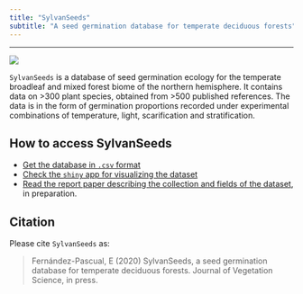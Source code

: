 ```yaml
---
title: "SylvanSeeds"
subtitle: "A seed germination database for temperate deciduous forests"
---
```


---

![](pictures/2017070313 Blue Ridge Parkway small.jpg)

`SylvanSeeds` is a database of seed germination ecology for the temperate broadleaf and mixed forest biome of the northern hemisphere. It contains data on >300 plant species, obtained from >500 published references. The data is in the form of germination proportions recorded under experimental combinations of temperature, light, scarification and stratification.

## How to access SylvanSeeds

* [Get the database in `.csv` format](https://github.com/efernandezpascual/sylvanseeds/blob/master/results/TBMF_Database.csv)
* [Check the `shiny` app for visualizing the dataset](https://efernandezpascual.shinyapps.io/sylvanseeds/)
* [Read the report paper describing the collection and fields of the dataset](https://github.com/efernandezpascual/sylvanseeds/blob/master/doc/manuscript.md), in preparation.

## Citation

Please cite `SylvanSeeds` as:

> Fernández-Pascual, E (2020) SylvanSeeds, a seed germination database for temperate deciduous forests. Journal of Vegetation Science, in press.